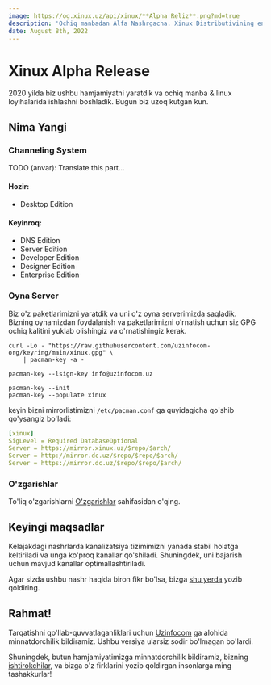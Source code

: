 ```yaml
---
image: https://og.xinux.uz/api/xinux/**Alpha Reliz**.png?md=true
description: 'Ochiq manbadan Alfa Nashrgacha. Xinux Distributivining eng birinchi nashrini taqdim etamiz.'
date: August 8th, 2022
---
```




# Xinux Alpha Release

<Authors date="August 8th, 2022">
  <Author name="UwUssimo Robinson" link="https://uwussi.moe" />
</Authors>

2020 yilda biz ushbu hamjamiyatni yaratdik va ochiq manba & linux loyihalarida ishlashni boshladik. Bugun biz uzoq kutgan kun.

## Nima Yangi

### Channeling System

TODO (anvar): Translate this part...

#### Hozir:

- Desktop Edition

#### Keyinroq:

- DNS Edition
- Server Edition
- Developer Edition
- Designer Edition
- Enterprise Edition

### Oyna Server

Biz o'z paketlarimizni yaratdik va uni o'z oyna serverimizda saqladik. Bizning oynamizdan foydalanish va paketlarimizni o'rnatish uchun siz GPG ochiq kalitini yuklab olishingiz va o'rnatishingiz kerak.

```shell
curl -Lo - "https://raw.githubusercontent.com/uzinfocom-org/keyring/main/xinux.gpg" \
    | pacman-key -a -

pacman-key --lsign-key info@uzinfocom.uz

pacman-key --init
pacman-key --populate xinux
```

keyin bizni mirrorlistimizni `/etc/pacman.conf` ga quyidagicha qo'shib qo'ysangiz bo'ladi:

```yaml
[xinux]
SigLevel = Required DatabaseOptional
Server = https://mirror.xinux.uz/$repo/$arch/
Server = http://mirror.dc.uz/$repo/$repo/$arch/
Server = https://mirror.dc.uz/$repo/$repo/$arch/
```

### O'zgarishlar

To'liq o'zgarishlarni [O'zgarishlar](/docs/change-log) sahifasidan o'qing.

## Keyingi maqsadlar

Kelajakdagi nashrlarda kanalizatsiya tizimimizni yanada stabil holatga keltiriladi va unga ko'proq kanallar qo'shiladi. Shuningdek, uni bajarish uchun mavjud kanallar optimallashtiriladi.

Agar sizda ushbu nashr haqida biron fikr bo'lsa, bizga [shu yerda](https://github.com/orgs/uzinfocom-org/discussions) yozib qoldiring.

## Rahmat!

Tarqatishni qo'llab-quvvatlaganliklari uchun [Uzinfocom](https://uzinfocom.uz) ga alohida minnatdorchilik bildiramiz. Ushbu versiya ularsiz sodir bo'lmagan bo'lardi.

Shuningdek, butun hamjamiyatimizga minnatdorchilik bildiramiz, bizning [ishtirokchilar](https://github.com/orgs/uzinfocom-org/people), va bizga o'z firklarini yozib qoldirgan insonlarga ming tashakkurlar!
